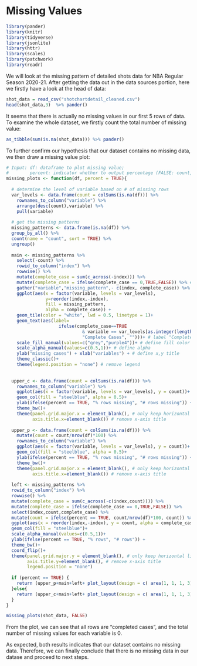 # Missing Values

```r
library(pander)
library(knitr)
library(tidyverse)
library(jsonlite)
library(httr)
library(scales)
library(patchwork)
library(readr)
```

We will look at the missing pattern of detailed shots data for NBA Regular Season 2020-21. After getting the data out in the data sources portion, here we firstly have a look at the head of data: 

```r
shot_data = read_csv("shotchartdetail_cleaned.csv")
head(shot_data,3)  %>% pander()
```

It seems that there is actually no missing values in our first 5 rows of data. To examine the whole dataset, we firstly count the total number of missing value:
```r
as_tibble(sum(is.na(shot_data))) %>% pander()
```

To further confirm our hypothesis that our dataset contains no missing data, we then draw a missing value plot:
```r
# Input: df: dataframe to plot missing value; 
#        percent: indicator whether to output percentage (FALSE: count, TRUE: percent)
missing_plots <- function(df, percent = TRUE){
  
  # determine the level of variable based on # of missing rows
  var_levels <- data.frame(count = colSums(is.na(df))) %>%
    rownames_to_column("variable") %>%
    arrange(desc(count),variable) %>%
    pull(variable)
  
  # get the missing patterns
  missing_patterns <- data.frame(is.na(df)) %>%
  group_by_all() %>%
  count(name = "count", sort = TRUE) %>%
  ungroup()
  
  main <- missing_patterns %>%
    select(-count) %>%
    rowid_to_column("index") %>%
    rowwise() %>% 
    mutate(complete_case = sum(c_across(-index))) %>%
    mutate(complete_case = ifelse(complete_case == 0,TRUE,FALSE)) %>% # find complete cases
    gather("variable","missing_pattern",- c(index, complete_case)) %>% # make data in long form
    ggplot(aes(x = factor(variable, levels = var_levels), 
               y=reorder(index,-index), 
               fill = missing_pattern, 
               alpha = complete_case)) +
    geom_tile(color = "white", lwd = 0.5, linetype = 1)+
    geom_text(aes(label=
                    ifelse(complete_case==TRUE 
                             & variable == var_levels[as.integer(length(colnames(df))/2)+1],
                             "Complete Cases", "")))+ # label "Complete Cases" in middle
    scale_fill_manual(values=c("grey","purple4"))+ # define fill color 
    scale_alpha_manual(values=c(0.5,1))+ # define alpha
    ylab("missing cases") + xlab("variables") + # define x,y title
    theme_classic()+ 
    theme(legend.position = "none") # remove legend
  
  
  upper_c <- data.frame(count = colSums(is.na(df))) %>%
    rownames_to_column("variable") %>%
    ggplot(aes(x = factor(variable, levels = var_levels), y = count))+
    geom_col(fill = "steelblue", alpha = 0.5)+
    ylab(ifelse(percent == TRUE, "% rows missing", "# rows missing")) +
    theme_bw()+
    theme(panel.grid.major.x = element_blank(), # only keep horizontal lines
          axis.title.x=element_blank()) # remove x-axis title
  
  upper_p <- data.frame(count = colSums(is.na(df))) %>%
    mutate(count = count/nrow(df)*100) %>%
    rownames_to_column("variable") %>%
    ggplot(aes(x = factor(variable, levels = var_levels), y = count))+
    geom_col(fill = "steelblue", alpha = 0.5)+
    ylab(ifelse(percent == TRUE, "% rows missing", "# rows missing")) +
    theme_bw()+
    theme(panel.grid.major.x = element_blank(), # only keep horizontal lines
          axis.title.x=element_blank()) # remove x-axis title
  
  left <- missing_patterns %>%
  rowid_to_column("index") %>%
  rowwise() %>% 
  mutate(complete_case = sum(c_across(-c(index,count)))) %>%
  mutate(complete_case = ifelse(complete_case == 0,TRUE,FALSE)) %>%
  select(index,count,complete_case) %>%
  mutate(count = ifelse(percent == TRUE, count/nrow(df)*100, count)) %>%
  ggplot(aes(x = reorder(index,-index), y = count, alpha = complete_case))+
  geom_col(fill = "steelblue")+
  scale_alpha_manual(values=c(0.5,1))+
  ylab(ifelse(percent == TRUE, "% rows", "# rows")) +
  theme_bw()+
  coord_flip()+
  theme(panel.grid.major.y = element_blank(), # only keep horizontal lines
        axis.title.y=element_blank(), # remove x-axis title
        legend.position = "none") 
  
  if (percent == TRUE) {
    return (upper_p+main+left+ plot_layout(design = c( area(1, 1, 1, 3),area(2, 1, 4, 3), area(2, 4, 4, 4)))+plot_annotation(title = "Missing Value Plot with Percent of Missing Value"))
  }else{
    return (upper_c+main+left+ plot_layout(design = c( area(1, 1, 1, 3),area(2, 1, 4, 3), area(2, 4, 4, 4)))+plot_annotation(title = "Missing Value Plot with Count of Missing Value"))
  }
}

missing_plots(shot_data, FALSE)
```

From the plot, we can see that all rows are "completed cases", and the total number of missing values for each variable is 0.

As expected, both results indicates that our dataset contains no missing data. Therefore, we can finally conclude that there is no missing data in our datase and proceed to next steps.


